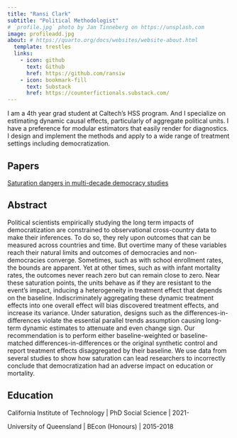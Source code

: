 ```yaml
---
title: "Ransi Clark"
subtitle: "Political Methodologist"
# `profile.jpg` photo by Jan Tinneberg on https://unsplash.com
image: profileadd.jpg
about: # https://quarto.org/docs/websites/website-about.html
  template: trestles
  links:
    - icon: github
      text: Github
      href: https://github.com/ransiw
    - icon: bookmark-fill
      text: Substack
      href: https://counterfictionals.substack.com/
---
```


I am a 4th year grad student at Caltech's HSS program. And I specialize on estimating dynamic causal effects, particularly of aggregate political units. I have a preference for modular estimators that easily render for diagnostics. I design and implement the methods and apply to a wide range of treatment settings including democratization.

## Papers

[Saturation dangers in multi-decade democracy studies](democeducation.pdf)


::: {.callout-caution collapse="true" icon=false appearance="simple"}
## Abstract

Political scientists empirically studying the long term impacts of democratization are constrained to observational cross-country data to make their inferences. To do so, they rely upon outcomes that can be measured across countries and time. But overtime many of these variables reach their natural limits and outcomes of democracies and non-democracies converge. Sometimes, such as with school enrollment rates, the bounds are apparent. Yet at other times, such as with infant mortality rates, the outcomes never reach zero but can remain close to zero. Near these saturation points, the units behave as if they are resistant to the event's impact, inducing a heterogeneity in treatment effect that depends on the baseline. Indiscriminately aggregating these dynamic treatment effects into one overall effect will bias discovered treatment effects, and increase its variance. Under saturation, designs such as the differences-in-differences violate the essential parallel trends assumption causing long-term dynamic estimates to attenuate and even change sign. Our recommendation is to perform either baseline-weighted or baseline-matched differences-in-differences or the original synthetic control and report treatment effects disaggregated by their baseline. We use data from several studies to show how saturation can lead researchers to incorrectly conclude that democratization had an adverse impact on education or mortality.
:::



## Education

California Institute of Technology \| PhD Social Science \| 2021-

University of Queensland \| BEcon (Honours) \| 2015-2018

